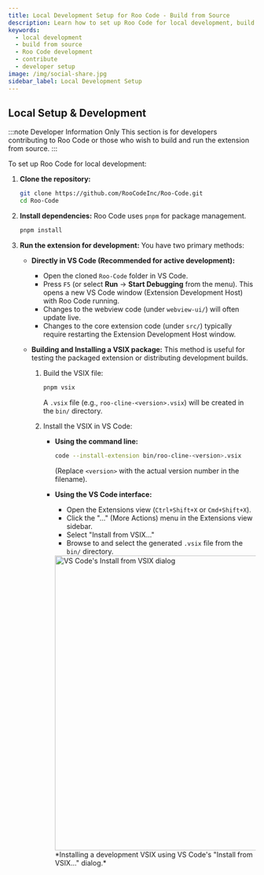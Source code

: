 ```yaml
---
title: Local Development Setup for Roo Code - Build from Source
description: Learn how to set up Roo Code for local development, build from source, and contribute to the project. Complete developer setup guide.
keywords:
  - local development
  - build from source
  - Roo Code development
  - contribute
  - developer setup
image: /img/social-share.jpg
sidebar_label: Local Development Setup
---
```


## Local Setup & Development

:::note Developer Information Only
This section is for developers contributing to Roo Code or those who wish to build and run the extension from source.
:::

To set up Roo Code for local development:

1.  **Clone the repository:**
    ```bash
    git clone https://github.com/RooCodeInc/Roo-Code.git
    cd Roo-Code
    ```

2.  **Install dependencies:**
    Roo Code uses `pnpm` for package management.
    ```bash
    pnpm install
    ```

3.  **Run the extension for development:**
    You have two primary methods:

    *   **Directly in VS Code (Recommended for active development):**
        *   Open the cloned `Roo-Code` folder in VS Code.
        *   Press `F5` (or select **Run** → **Start Debugging** from the menu). This opens a new VS Code window (Extension Development Host) with Roo Code running.
        *   Changes to the webview code (under `webview-ui/`) will often update live.
        *   Changes to the core extension code (under `src/`) typically require restarting the Extension Development Host window.

    *   **Building and Installing a VSIX package:**
        This method is useful for testing the packaged extension or distributing development builds.
        1.  Build the VSIX file:
            ```bash
            pnpm vsix
            ```
            A `.vsix` file (e.g., `roo-cline-<version>.vsix`) will be created in the `bin/` directory.

        2.  Install the VSIX in VS Code:
            *   **Using the command line:**
                ```bash
                code --install-extension bin/roo-cline-<version>.vsix
                ```
                (Replace `<version>` with the actual version number in the filename).
            *   **Using the VS Code interface:**
                *   Open the Extensions view (`Ctrl+Shift+X` or `Cmd+Shift+X`).
                *   Click the "..." (More Actions) menu in the Extensions view sidebar.
                *   Select "Install from VSIX..."
                *   Browse to and select the generated `.vsix` file from the `bin/` directory.

                <img src="/img/installing/installing-2.png" alt="VS Code's Install from VSIX dialog" width="600" />
                *Installing a development VSIX using VS Code's "Install from VSIX..." dialog.*